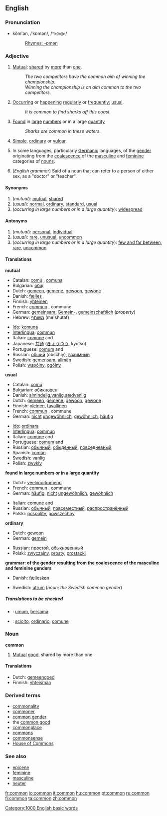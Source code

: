 ==English==

{{rank|town|dark|ye|438|common|subject|can't|ready}}

===Pronunciation===
*kŏm'ən, /ˈkɒmən/, /<tt>"kQm@n</tt>/
*:[[Rhymes:English:-ɒmən|Rhymes: -ɒmən]]

===Adjective===
{{en-ad2|'''common'''|'''[[commoner]] '''or''' more common'''|'''[[commonest]] '''or''' most common'''}}

#[[mutual|Mutual]]; [[share]]d by [[more]] than [[one]].
#:''The two competitors have the common aim of winning the championship.''
#:''Winning the championship is an aim common to the two competitors.''
#[[occur|Occur]]ring or [[happen]]ing [[regularly]] or [[frequently]]; [[usual]].
#:''It is common to find sharks off this coast.''
#[[found|Found]] in [[large]] [[number]]s or in a large [[quantity]]
#:''Sharks are common in these waters.''
#[[simple|Simple]], [[ordinary]] or [[vulgar]].
# {{grammar}} In some languages, particularly [[Germanic]] languages, of the [[gender]] originating from the [[coalescence]] of the [[masculine]] and [[feminine]] categories of [[noun]]s.
#(''English grammar'') Said of a noun that can refer to a person of either sex, as a "doctor" or "teacher".

====Synonyms====
#(''mutual''): [[mutual]], [[shared]]
#(''usual''): [[normal]], [[ordinary]], [[standard]], [[usual]]
#(''occurring in large numbers or in a large quantity''): [[widespread]]

====Antonyms====
#(''mutual''): [[personal]], [[individual]]
#(''usual''): [[rare]], [[unusual]], [[uncommon]]
#(''occurring in large numbers or in a large quantity''): [[few and far between]], [[rare]], [[uncommon]]

====Translations====
'''mutual'''
{{top}}
*Catalan: [[comú]] {{m}}, [[comuna]] {{f}}
*Bulgarian: [[общ]] {{m}}
*Dutch: [[gemeen]], [[gemene]], [[gewoon]], [[gewone]]
*Danish: [[fælles]]
*Finnish: [[yhteinen]]
*French: [[commun#French|commun]] {{m}}, commune {{f}}
*German: [[gemeinsam]], [[Gemein-]], [[gemeinschaftlich]] (''property'')
*Hebrew: [[משותף]] (me'shutaf)
{{mid}}
*[[Ido]]: [[komuna]]
*[[Interlingua]]: [[commun#Interlingua|commun]]
*Italian: [[comune]] {{m}} and {{f}}
*Japanese: [[共通]] ([[きょうつう]], kyōtsū)
*Portuguese: [[comum]] {{m}} and {{f}}
*Russian: [[общий]] (obschiy), [[взаимный]]
*Swedish: [[gemensam]], [[allmän]]
*Polish: [[wspólny]], [[ogólny]] 
{{bottom}}

'''usual'''
{{top}}
*Catalan: [[comú]] {{m}}
*Bulgarian: [[обикновен]] {{m}}
*Danish: [[almindelig]],[[vanlig]],[[sædvanlig]]
*Dutch: [[gemeen]], [[gemene]], [[gewoon]], [[gewone]]
*Finnish: [[yleinen]], [[tavallinen]]
*French: [[commun]] {{m}}, commune {{f}}
*German: [[nicht]] [[ungewöhnlich]], [[gewöhnlich]], [[häufig]]
{{mid}}
*[[Ido]]: [[ordinara]]
*[[Interlingua]]: [[commun#Interlingua|commun]]
*Italian: [[comune]] {{m}} and {{f}}
*Portuguese: [[comum]] {{m}} and {{f}}
*Russian: [[обычный]], [[обыденный]], [[повседневный]]
*Spanish: [[común]]
*Swedish: [[vanlig]]
*Polish: [[zwykły]]
{{bottom}}

'''found in large numbers or in a large quantity'''
{{top}}
*Dutch: [[veelvoorkomend]]
*French: [[commun#French|commun]] {{m}}, commune {{f}}
*German: [[häufig]], [[nicht]] [[ungewöhnlich]], [[gewöhnlich]]
{{mid}}
*Italian: [[comune]] {{m}} and {{f}}
*Russian: [[обычный]], [[повсеместный]], [[распространённый]]
*Polski: [[pospolity]], [[powszechny]]
{{bottom}}

'''ordinary'''
{{top}}
*Dutch: [[gewoon]]
*German: [[gemein]]
{{mid}}
*Russian: [[простой]], [[обыкновенный]]
*Polski: [[zwyczajny]], [[prosty]], [[prostacki]]
{{bottom}}

'''grammar: of the gender resulting from the coalescence of the masculine and feminine genders'''
{{top}}
*Danish: [[fælleskøn]]
{{mid}}
*Swedish: [[utrum]] (''noun; the Swedish common gender'')
{{bottom}}

=====Translations to be checked=====
<!--Remove this section once all of the translations below have been moved into the tables above.-->
{{checktrans}}

*{{ttbc|Indonesian}}: [[umum]], [[sama|bersama]]
*{{ttbc|Italian}}: [[sciolto]], [[ordinario]], [[comune]]

===Noun===
'''common'''

#[[Mutual]] [[good]], shared by more than one

====Translations====
*Dutch: [[gemeengoed]] {{n}}
*Finnish: [[yhteismaa]]

===Derived terms===
*[[commonality]]
*[[commoner]]
*[[common gender]]
*the [[common good]]
*[[commonplace]]
*[[commons]]
*[[commonsense]]
*[[House of Commons]]

===See also===
*[[epicene]]
*[[feminine]]
*[[masculine]]
*[[neuter]]

[[Category:1000 English basic words]]

[[fr:common]]
[[io:common]]
[[it:common]]
[[hu:common]]
[[pt:common]]
[[ru:common]]
[[fi:common]]
[[ta:common]]
[[zh:common]]
